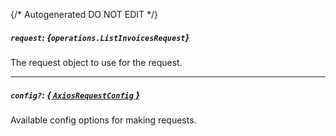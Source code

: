 {/* Autogenerated DO NOT EDIT  */}

##### `request`: *{`operations.ListInvoicesRequest`}*
The request object to use for the request.
<Collapsible openLabel={Labels.showProperties} closeLabel={Labels.hideProperties}>
    <ListInvoicesRequest/>
</Collapsible>

---
##### `config?`: [*{ `AxiosRequestConfig` }*](https://axios-http.com/docs/req_config)
Available config options for making requests.


